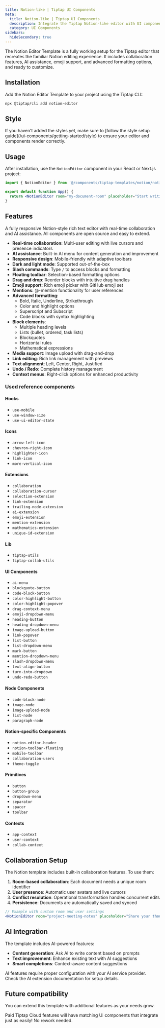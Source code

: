 ```yaml
---
title: Notion-like | Tiptap UI Components
meta:
  title: Notion-like | Tiptap UI Components
  description: Integrate the Tiptap Notion-like editor with UI components, collaboration, and AI features. More in the docs.
  category: UI Components
sidebars:
  hideSecondary: true
---
```



The Notion Editor Template is a fully working setup for the Tiptap editor that recreates the familiar Notion editing experience. It includes collaboration features, AI assistance, emoji support, and advanced formatting options, and ready to customize.

<CodeDemo isLarge src="https://template.tiptap.dev/preview/templates/notion" />

## Installation

Add the Notion Editor Template to your project using the Tiptap CLI:

```bash
npx @tiptap/cli add notion-editor
```

## Style

<Callout title="Missing styles?" variant="info">
  If you haven&apos;t added the styles yet, make sure to [follow the style setup
  guide](/ui-components/getting-started/style) to ensure your editor and components render
  correctly.
</Callout>

## Usage

After installation, use the `NotionEditor` component in your React or Next.js project:

```jsx
import { NotionEditor } from '@/components/tiptap-templates/notion/notion-editor'

export default function App() {
  return <NotionEditor room="my-document-room" placeholder="Start writing..." />
}
```

## Features

A fully responsive Notion-style rich text editor with real-time collaboration and AI assistance. All components are open source and easy to extend.

- **Real-time collaboration**: Multi-user editing with live cursors and presence indicators
- **AI assistance**: Built-in AI menu for content generation and improvement
- **Responsive design**: Mobile-friendly with adaptive toolbars
- **Dark and light mode**: Supported out-of-the-box
- **Slash commands**: Type `/` to access blocks and formatting
- **Floating toolbar**: Selection-based formatting options
- **Drag and drop**: Reorder blocks with intuitive drag handles
- **Emoji support**: Rich emoji picker with GitHub emoji set
- **Mentions**: @-mention functionality for user references
- **Advanced formatting**:
  - Bold, Italic, Underline, Strikethrough
  - Color and highlight options
  - Superscript and Subscript
  - Code blocks with syntax highlighting
- **Block elements**:
  - Multiple heading levels
  - Lists (bullet, ordered, task lists)
  - Blockquotes
  - Horizontal rules
  - Mathematical expressions
- **Media support**: Image upload with drag-and-drop
- **Link editing**: Rich link management with previews
- **Text alignment**: Left, Center, Right, Justified
- **Undo / Redo**: Complete history management
- **Context menus**: Right-click options for enhanced productivity

### Used reference components

#### Hooks

- `use-mobile`
- `use-window-size`
- `use-ui-editor-state`

#### Icons

- `arrow-left-icon`
- `chevron-right-icon`
- `highlighter-icon`
- `link-icon`
- `more-vertical-icon`

#### Extensions

- `collaboration`
- `collaboration-cursor`
- `selection-extension`
- `link-extension`
- `trailing-node-extension`
- `ai-extension`
- `emoji-extension`
- `mention-extension`
- `mathematics-extension`
- `unique-id-extension`

#### Lib

- `tiptap-utils`
- `tiptap-collab-utils`

#### UI Components

- `ai-menu`
- `blockquote-button`
- `code-block-button`
- `color-highlight-button`
- `color-highlight-popover`
- `drag-context-menu`
- `emoji-dropdown-menu`
- `heading-button`
- `heading-dropdown-menu`
- `image-upload-button`
- `link-popover`
- `list-button`
- `list-dropdown-menu`
- `mark-button`
- `mention-dropdown-menu`
- `slash-dropdown-menu`
- `text-align-button`
- `turn-into-dropdown`
- `undo-redo-button`

#### Node Components

- `code-block-node`
- `image-node`
- `image-upload-node`
- `list-node`
- `paragraph-node`

#### Notion-specific Components

- `notion-editor-header`
- `notion-toolbar-floating`
- `mobile-toolbar`
- `collaboration-users`
- `theme-toggle`

#### Primitives

- `button`
- `button-group`
- `dropdown-menu`
- `separator`
- `spacer`
- `toolbar`

#### Contexts

- `app-context`
- `user-context`
- `collab-context`

## Collaboration Setup

The Notion template includes built-in collaboration features. To use them:

1. **Room-based collaboration**: Each document needs a unique room identifier
2. **User presence**: Automatic user avatars and live cursors
3. **Conflict resolution**: Operational transformation handles concurrent edits
4. **Persistence**: Documents are automatically saved and synced

```jsx
// Example with custom room and user settings
<NotionEditor room="project-meeting-notes" placeholder="Share your thoughts..." />
```

## AI Integration

The template includes AI-powered features:

- **Content generation**: Ask AI to write content based on prompts
- **Text improvement**: Enhance existing text with AI suggestions
- **Smart completions**: Context-aware content suggestions

<Callout title="AI Configuration" variant="info">
  AI features require proper configuration with your AI service provider. Check the AI extension
  documentation for setup details.
</Callout>

## Future compatibility

You can extend this template with additional features as your needs grow.

Paid Tiptap Cloud features will have matching UI components that integrate just as easily! No rework needed.
